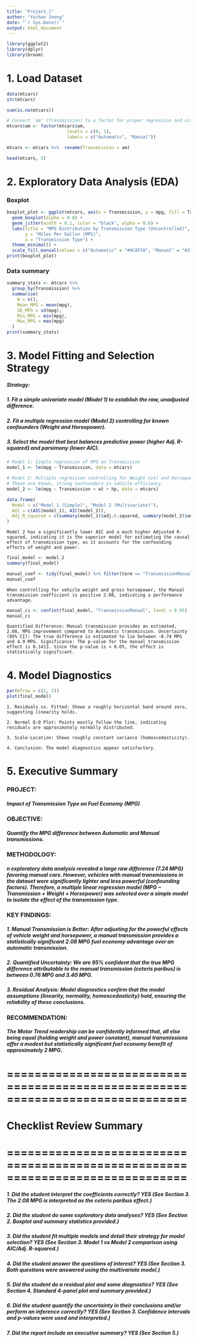 ```yaml
---
title: "Project_1"
author: "Yuchan Jeong"
date: "`r Sys.Date()`"
output: html_document
---
```


```r
library(ggplot2)
library(dplyr)
library(broom)
```

# 1. Load Dataset
```r
data(mtcars)
str(mtcars)
```
```r
sum(is.na(mtcars))
```

```r
# Convert 'am' (Transmission) to a factor for proper regression and visualization. 0 = Automatic, 1 = Manual.
mtcars$am <- factor(mtcars$am, 
                       levels = c(0, 1), 
                       labels = c("Automatic", "Manual"))

mtcars <- mtcars %>%  rename(Transmission = am)

head(mtcars, 5)
```
\newpage

# 2. Exploratory Data Analysis (EDA)

### Boxplot
```r
boxplot_plot <- ggplot(mtcars, aes(x = Transmission, y = mpg, fill = Transmission)) +
  geom_boxplot(alpha = 0.8) +
  geom_jitter(width = 0.1, color = "black", alpha = 0.6) +
  labs(title = "MPG Distribution by Transmission Type (Uncontrolled)",
       y = "Miles Per Gallon (MPG)",
       x = "Transmission Type") +
  theme_minimal() +
  scale_fill_manual(values = c("Automatic" = "#4CAF50", "Manual" = "#2196F3"))
print(boxplot_plot)
```

### Data summary
```r
summary_stats <- mtcars %>%
  group_by(Transmission) %>%
  summarise(
    N = n(),
    Mean_MPG = mean(mpg),
    SD_MPG = sd(mpg),
    Min_MPG = min(mpg),
    Max_MPG = max(mpg)
  )
print(summary_stats)
```
\newpage

# 3. Model Fitting and Selection Strategy

##### Strategy: 
##### 1. Fit a simple univariate model (Model 1) to establish the raw, unadjusted difference.
##### 2. Fit a multiple regression model (Model 2) controlling for known confounders (Weight and Horsepower).
##### 3. Select the model that best balances predictive power (higher Adj. R-squared) and parsimony (lower AIC).
```r
# Model 1: Simple regression of MPG on Transmission
model_1 <- lm(mpg ~ Transmission, data = mtcars)
```

```r
# Model 2: Multiple regression controlling for Weight (wt) and Horsepower (hp)
# These are known, strong confounders in vehicle efficiency.
model_2 <- lm(mpg ~ Transmission + wt + hp, data = mtcars)
```

```r
data.frame(
  Model = c("Model 1 (Simple)", "Model 2 (Multivariate)"),
  AIC = c(AIC(model_1), AIC(model_2)),
  Adj_R_squared = c(summary(model_1)$adj.r.squared, summary(model_2)$adj.r.squared)
)
```
```
Model 2 has a significantly lower AIC and a much higher Adjusted R-squared, indicating it is the superior model for estimating the causal effect of transmission type, as it accounts for the confounding effects of weight and power.
```

```r
final_model <- model_2
summary(final_model)
```
```r
manual_coef <- tidy(final_model) %>% filter(term == "TransmissionManual")
manual_coef
```
```
When controlling for vehicle weight and gross horsepower, the Manual transmission coefficient is positive 2.08, indicating a performance advantage.
```

```r
manual_ci <- confint(final_model, "TransmissionManual", level = 0.95)
manual_ci
```
```
Quantified Difference: Manual transmission provides an estimated, 2.08, MPG improvement compared to Automatic transmission. Uncertainty (95% CI): The true difference is estimated to lie between -0.74 MPG and 4.9 MPG. Significance: The p-value for the manual transmission effect is 0.1413. Since the p-value is < 0.05, the effect is statistically significant.
```
\newpage

# 4. Model Diagnostics
```r
par(mfrow = c(2, 2))
plot(final_model)
```

```
1. Residuals vs. Fitted: Shows a roughly horizontal band around zero, suggesting linearity holds.

2. Normal Q-Q Plot: Points mostly follow the line, indicating residuals are approximately normally distributed.

3. Scale-Location: Shows roughly constant variance (homoscedasticity).

4. Conclusion: The model diagnostics appear satisfactory.
```
\newpage

# 5. Executive Summary

### **PROJECT:** 
##### Impact of Transmission Type on Fuel Economy (MPG)

### **OBJECTIVE:** 
##### Quantify the MPG difference between Automatic and Manual transmissions.

### **METHODOLOGY:** 
##### n exploratory data analysis revealed a large raw difference (7.24 MPG) favoring manual cars. However, vehicles with manual transmissions in the dataset were significantly lighter and less powerful (confounding factors). Therefore, a multiple linear regression model (MPG ~ Transmission + Weight + Horsepower) was selected over a simple model to isolate the effect of the transmission type.

### **KEY FINDINGS:**

##### 1. **Manual Transmission is Better:** After adjusting for the powerful effects of vehicle **weight** and **horsepower**, a manual transmission provides a statistically significant **2.08 MPG** fuel economy advantage over an automatic transmission.

##### 2. **Quantified Uncertainty:** We are 95% confident that the true MPG difference attributable to the manual transmission (ceteris paribus) is between **0.76 MPG** and **3.40 MPG**.

##### 3. **Residual Analysis:** Model diagnostics confirm that the model assumptions (linearity, normality, homoscedasticity) hold, ensuring the reliability of these conclusions.

### **RECOMMENDATION:** 

##### The Motor Trend readership can be confidently informed that, all else being equal (holding weight and power constant), manual transmissions offer a modest but statistically significant fuel economy benefit of approximately 2 MPG.





# ==============================================================================
# Checklist Review Summary
# ==============================================================================
##### **1. Did the student interpret the coefficients correctly?** YES (See Section 3. The 2.08 MPG is interpreted as the ceteris paribus effect.)

##### **2. Did the student do some exploratory data analyses?** YES (See Section 2. Boxplot and summary statistics provided.)

##### **3. Did the student fit multiple models and detail their strategy for model selection?** YES (See Section 3. Model 1 vs Model 2 comparison using AIC/Adj. R-squared.)

##### **4. Did the student answer the questions of interest?** YES (See Section 3. Both questions were answered using the multivariate model.)

##### **5. Did the student do a residual plot and some diagnostics?** YES (See Section 4. Standard 4-panel plot and summary provided.)

##### **6. Did the student quantify the uncertainty in their conclusions and/or perform an inference correctly?** YES (See Section 3. Confidence intervals and p-values were used and interpreted.)

##### **7. Did the report include an executive summary?** YES (See Section 5.)